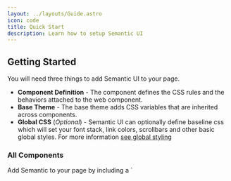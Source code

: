 ```yaml
---
layout: ../layouts/Guide.astro
icon: code
title: Quick Start
description: Learn how to setup Semantic UI
---
```


## Getting Started

You will need three things to add Semantic UI to your page.

* **Component Definition** - The component defines the CSS rules and the behaviors attached to the web component.
* **Base Theme** - The base theme adds CSS variables that are inherited across components.
* **Global CSS** (*Optional*) - Semantic UI can optionally define baseline css which will set your font stack, link colors, scrollbars and other basic global styles. For more information [see global styling](/global-styling)

### All Components

<Tabs>
  <TabItem label="HTML">
    Add Semantic to your page by including a `<style>` and `<script>` tag in your page.

    ```html title="Standard HTML"

      <head>

        <!-- This defines the component tag and makes it available on your page !-->
        <script src="https://cdn.semantic-ui.com/semantic-ui.js"></script>

        <!-- This includes global base theming variables !-->
        <link rel="stylesheet" href="https://cdn.semantic-ui.com/latest/theme/base.css"></link>

        <!-- This includes global base global css (optional) !-->
        <link rel="stylesheet" href="https://cdn.semantic-ui.com/latest/semantic-ui.css"></link>
      </head>
      <body>
        <ui-button>Button</ui-button>
      </body>
    ```
  </TabItem>
</Tabs>


### Individual Components

Each UI component can be imported from the NPM package `@semantic-ui/core`. The component will automatically define itself to the corresponding camel-case tag name when imported.

For instance if you import `UIButton` you can now immediately use `<ui-button>`.

<Tabs>
  <TabItem label="HTML">
    Add Semantic components to your page by including a `<style>` and `<script>` tag in your page.
    ```html title="index.html"
      <head>
        <!-- Base global theme !-->
        <link rel="stylesheet" href="https://cdn.semantic-ui.com/themes/base/global.css"></link>
        <!-- Base theme for this component !-->
        <link rel="stylesheet" href="https://cdn.semantic-ui.com/themes/base/button.css"></link>

        <!-- Defines the component tag and makes it available on your page !-->
        <script src="https://cdn.semantic-ui.com/components/button.js"></script>
      </head>
      <body>
        <ui-button>Button</ui-button>
      </body>
    ```
  </TabItem>
  <TabItem label="Astro">

    With `@astro/lit` you can import the web component and then immediately use it in an astro file.
    <aside>
      Be sure to use `client:load` for any components to allow client side javascript to run.
    </aside>
    ```javascript title="MyPage.astro"
      import { UIButton, UIButtons } from '@semantic-ui/core';
      <UIButton client:load>Button</UIButton>
    ```
    To include the base theme you can import the css package and include in your main layout
    ~~~astro title="Layout.astro"
      ```
        import 'dist/themes/base.css' from '@semantic-ui/core`;
        import 'dist/semantic-ui.css' from '@semantic-ui/core`;
      ```
      // rest of your layout
    ~~~

  </TabItem>

</Tabs>
